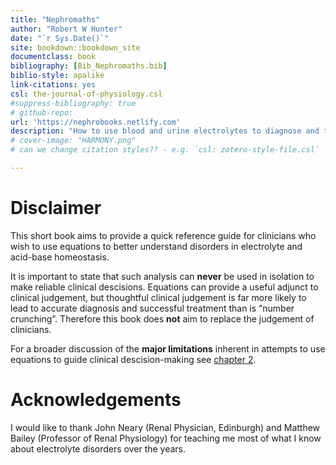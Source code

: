 ```yaml
--- 
title: "Nephromaths"
author: "Robert W Hunter"
date: "`r Sys.Date()`"
site: bookdown::bookdown_site
documentclass: book
bibliography: [Bib_Nephromaths.bib]
biblio-style: apalike
link-citations: yes
csl: the-journal-of-physiology.csl
#suppress-bibliography: true
# github-repo: 
url: 'https://nephrobooks.netlify.com'
description: "How to use blood and urine electrolytes to diagnose and treat electrolyte and acid-base disorders."
# cover-image: "HARMONY.png"
# can we change citation styles?? - e.g. `csl: zotero-style-file.csl` 

---
```


# Disclaimer {- #disc}
This short book aims to provide a quick reference guide for clinicians who wish to use equations to better understand disorders in electrolyte and acid-base homeostasis.  

It is important to state that such analysis can **never** be used in isolation to make reliable clinical descisions.  Equations can provide a useful adjunct to clinical judgement, but thoughtful clinical judgement is far more likely to lead to accurate diagnosis and successful treatment than is "number crunching". Therefore this book does **not** aim to replace the judgement of clinicians. 

For a broader discussion of the **major limitations** inherent in attempts to use equations to guide clinical descision-making see [chapter 2](#validity).  


# Acknowledgements {-}
I would like to thank John Neary (Renal Physician, Edinburgh) and Matthew Bailey (Professor of Renal Physiology) for teaching me most of what I know about electrolyte disorders over the years.  

